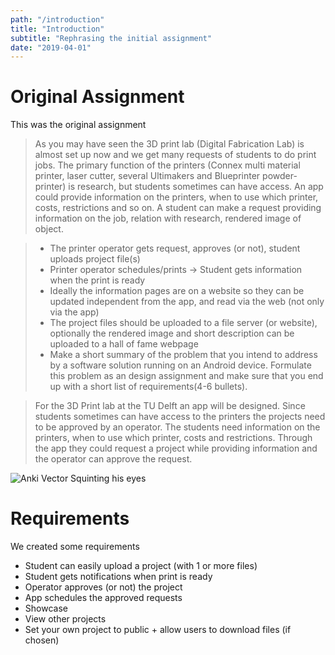 ```yaml
---
path: "/introduction"
title: "Introduction"
subtitle: "Rephrasing the initial assignment"
date: "2019-04-01"
---
```


# Original Assignment

This was the original assignment

> As you may have seen the 3D print lab (Digital Fabrication Lab) is almost set up now and we get many requests of students to do print jobs. The primary function of the printers (Connex multi material printer, laser cutter, several Ultimakers and Blueprinter powder-printer) is research, but students sometimes can have access. An app could provide information on the printers, when to use which printer, costs, restrictions and so on. A student can make a request providing information on the job, relation with research, rendered image of object.

> - The printer operator gets request, approves (or not), student uploads project file(s)
> - Printer operator schedules/prints → Student gets information when the print is ready
> - Ideally the information pages are on a website so they can be updated independent from the app, and read via the web (not only via the app)
> - The project files should be uploaded to a file server (or website), optionally the rendered image and short description can be uploaded to a hall of fame webpage
> - Make a short summary of the problem that you intend to address by a software solution running on an Android device. Formulate this problem as an design assignment and make sure that you end up with a short list of requirements(4-6 bullets).

> For the 3D Print lab at the TU Delft an app will be designed. Since students sometimes can have access to the printers the projects need to be approved by an operator. The students need information on the printers, when to use which printer, costs and restrictions. Through the app they could request a project while providing information and the operator can approve the request.

![Anki Vector Squinting his eyes](./img/vector.gif)

# Requirements

We created some requirements

- Student can easily upload a project (with 1 or more files)
- Student gets notifications when print is ready
- Operator approves (or not) the project
- App schedules the approved requests
- Showcase
- View other projects
- Set your own project to public + allow users to download files (if chosen)
